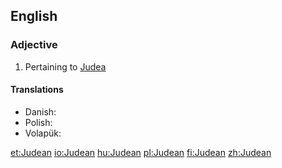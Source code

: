 ==English==

===Adjective===
{{en-adj}}
# Pertaining to [[Judea]]

====Translations====
{{trans-top|of or pertaining to Judea}}
* Danish: {{t|da|judæisk}}
* Polish: {{t+|pl|judzki}}
* Volapük: {{t|vo|Yudänik}}
{{trans-mid}}
{{trans-bottom}}

[[et:Judean]]
[[io:Judean]]
[[hu:Judean]]
[[pl:Judean]]
[[fi:Judean]]
[[zh:Judean]]